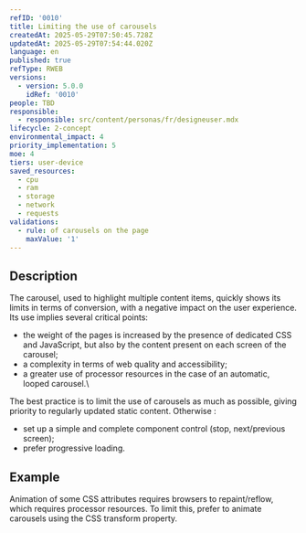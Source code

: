 ```yaml
---
refID: '0010'
title: Limiting the use of carousels
createdAt: 2025-05-29T07:50:45.728Z
updatedAt: 2025-05-29T07:54:44.020Z
language: en
published: true
refType: RWEB
versions:
  - version: 5.0.0
    idRef: '0010'
people: TBD
responsible:
  - responsible: src/content/personas/fr/designeuser.mdx
lifecycle: 2-concept
environmental_impact: 4
priority_implementation: 5
moe: 4
tiers: user-device
saved_resources:
  - cpu
  - ram
  - storage
  - network
  - requests
validations:
  - rule: of carousels on the page
    maxValue: '1'
---
```


## Description

The carousel, used to highlight multiple content items, quickly shows its limits in terms of conversion, with a negative impact on the user experience. Its use implies several critical points:

* the weight of the pages is increased by the presence of dedicated CSS and JavaScript, but also by the content present on each screen of the carousel;
* a complexity in terms of web quality and accessibility;
* a greater use of processor resources in the case of an automatic, looped carousel.\\

The best practice is to limit the use of carousels as much as possible, giving priority to regularly updated static content. Otherwise :

* set up a simple and complete component control (stop, next/previous screen);
* prefer progressive loading.

## Example

Animation of some CSS attributes requires browsers to repaint/reflow, which requires processor resources. To limit this, prefer to animate carousels using the CSS transform property.
